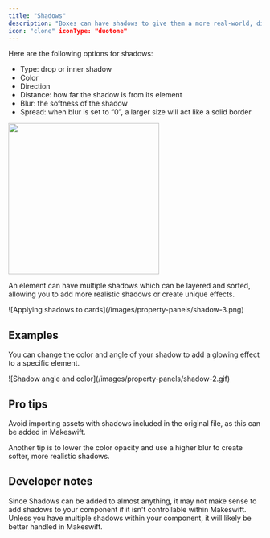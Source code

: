```yaml
---
title: "Shadows"
description: "Boxes can have shadows to give them a more real-world, dimensional feel. Add shadows by clicking the “+” in the “Shadows” panel located in the sidebar."
icon: "clone" iconType: "duotone"
---
```


Here are the following options for shadows:

- Type: drop or inner shadow
- Color
- Direction
- Distance: how far the shadow is from its element
- Blur: the softness of the shadow
- Spread: when blur is set to “0”, a larger size will act like a solid border

<Frame>
  <img width="300" src="/images/property-panels/shadow-1.png" />
</Frame>

An element can have multiple shadows which can be layered and sorted,
allowing you to add more realistic shadows or create unique effects.

<Frame>
  ![Applying shadows to cards](/images/property-panels/shadow-3.png)
</Frame>

## Examples

You can change the color and angle of your shadow to add a glowing effect to a specific element.

<Frame>![Shadow angle and color](/images/property-panels/shadow-2.gif)</Frame>

## Pro tips

Avoid importing assets with shadows included in the original file, as this can be added in Makeswift.

Another tip is to lower the color opacity and use a higher blur to create softer, more realistic shadows.

## Developer notes

Since Shadows can be added to almost anything, it may not make sense to add shadows to your component if it isn't controllable within Makeswift. Unless you have multiple shadows within your component, it will likely be better handled in Makeswift.
